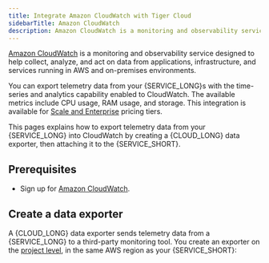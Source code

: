 ```yaml
---
title: Integrate Amazon CloudWatch with Tiger Cloud
sidebarTitle: Amazon CloudWatch
description: Amazon CloudWatch is a monitoring and observability service. Export telemetry data from your Tiger Cloud service with time-series and analytics capability to Amazon CloudWatch
---
```



[Amazon CloudWatch][cloudwatch] is a monitoring and observability service designed to help collect, analyze, and act on data from applications, infrastructure, and services running in AWS and on-premises environments.

You can export telemetry data from your {SERVICE_LONG}s with the time-series and analytics capability enabled to CloudWatch. The available metrics include CPU usage, RAM usage, and storage. This integration is available for [Scale and Enterprise][pricing-plan-features] pricing tiers.

This pages explains how to export telemetry data from your {SERVICE_LONG} into CloudWatch by creating a {CLOUD_LONG} data exporter, then attaching it to the {SERVICE_SHORT}.

## Prerequisites

<IntegrationPrereqsCloud />

- Sign up for [Amazon CloudWatch][cloudwatch-signup].

## Create a data exporter

A {CLOUD_LONG} data exporter sends telemetry data from a {SERVICE_LONG} to a third-party monitoring
tool. You create an exporter on the [project level][projects], in the same AWS region as your {SERVICE_SHORT}:

<CloudWatchExporter />

<ManageDataExporter />

[projects]: /use-timescale/:currentVersion:/members/
[pricing-plan-features]: /about/:currentVersion:/pricing-and-account-management/#features-included-in-each-plan
[cloudwatch]: https://aws.amazon.com/cloudwatch/
[cloudwatch-signup]: https://docs.aws.amazon.com/AmazonCloudWatch/latest/monitoring/GettingSetup.html

